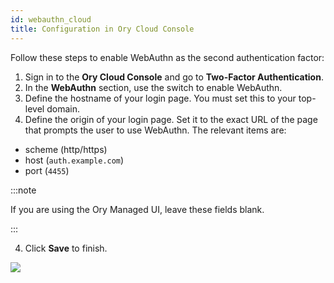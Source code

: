 ```yaml
---
id: webauthn_cloud
title: Configuration in Ory Cloud Console
---
```


Follow these steps to enable WebAuthn as the second authentication factor: 

1. Sign in to the **Ory Cloud Console** and go to **Two-Factor Authentication**.
2. In the **WebAuthn** section, use the switch to enable WebAuthn. 
3. Define the hostname of your login page. You must set this to your
top-level domain. 
4. Define the origin of your login page. Set it to the exact URL of the page
that prompts the user to use WebAuthn. The relevant items are: 
  - scheme (http/https)
  - host (`auth.example.com`)
  - port (`4455`)

  :::note

  If you are using the Ory Managed UI, leave these fields blank. 

  :::

4. Click **Save** to finish.

![](../_static/mfa/5.png)